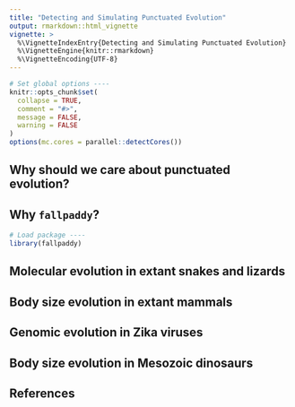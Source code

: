 ```yaml
---
title: "Detecting and Simulating Punctuated Evolution"
output: rmarkdown::html_vignette
vignette: >
  %\VignetteIndexEntry{Detecting and Simulating Punctuated Evolution}
  %\VignetteEngine{knitr::rmarkdown}
  %\VignetteEncoding{UTF-8}
---
```


```r
# Set global options ----
knitr::opts_chunk$set(
  collapse = TRUE,
  comment = "#>",
  message = FALSE,
  warning = FALSE
)
options(mc.cores = parallel::detectCores())
```

## Why should we care about punctuated evolution?



## Why `fallpaddy`?

```r
# Load package ----
library(fallpaddy)
```

## Molecular evolution in extant snakes and lizards

## Body size evolution in extant mammals

## Genomic evolution in Zika viruses

## Body size evolution in Mesozoic dinosaurs

## References
